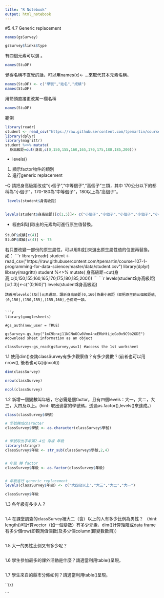 ```yaml
---
title: "R Notebook"
output: html_notebook
---
```

#5.4.7 Generic replacement

```r
names(gsSurvey)


```

```r
gsSurvey$links$type

```
有四個元素可以選
。

```r
names(StuDF)
```
覺得名稱不直覺的話，可以用names(x)<- ...來取代其本元素名稱。
```r
names(StuDF) <- c("學號","姓名","成績")
names(StuDF)
```
用箭頭直接更改某一欄名稱
```r
names(StuDF)
```




範例
```r
library(readr)
student <- read_csv("https://raw.githubusercontent.com/tpemartin/course-107-1-programming-for-data-science/master/data/student.csv")
library(dplyr)
library(magrittr)
student %<>% mutate(
  身高級距=cut(身高,c(0,150,155,160,165,170,175,180,185,200)))

```

 - levels()
  1. 顯示factor物件的類別
  2. 進行generic replacement
  
 --Q
 請把身高級距改成“小個子”,“中等個子”,“高個子”三類，其中 170公分以下的都稱為“小個子”，170-180為“中等個子”，180以上為“高個子”。
 
```r
 
 levels(student$身高級距)
 
```

```r
levels(student$身高級距)[c(1,5)]<- c("小個子","小個子","小個子","小個子","小個子","中等個子","中等個子","高個子","高個子")

```
 - 經由$與[]取出的元素均可進行原生值替換。

####
```r
StuDF$成績[c(4)]
StuDF$成績[c(4)] <- 75
```
若只要改變一部份的原生屬性，可以用$或[]來選出原生屬性值的位置再替換，如：
```r
library(readr)
student <- read_csv("https://raw.githubusercontent.com/tpemartin/course-107-1-programming-for-data-science/master/data/student.csv")
library(dplyr)
library(magrittr)
student %<>% mutate(
  身高級距=cut(身高,c(0,150,155,160,165,170,175,180,185,200)))
```
```r
levels(student$身高級距)[c(1:3)]<-c("(0,160]")
levels(student$身高級距)
```
請善用levels()及[]元素選取，讓新身高級距(0,160]為最小級距（即把原生的三個級距值,(0,150],(150,155],(155,160],合併成一類。


```r

library(googlesheets)

#gs_auth(new_user = TRUE)

gsSurvey<-gs_key("1mC9bnxj11NCNoOCw0Vmn4nxERbHtLjeGo9v9C9b2GDE")  #download sheet information as an object

classSurvey<-gs_read(gsSurvey,ws=1) #access the 1st worksheet

```



1.1 使用dim()查詢classSurvey有多少觀察值？有多少變數？(前者也可以用nrow(), 後者也可以用ncol())

```r

dim(classSurvey)

nrow(classSurvey)

ncol(classSurvey)

```



1.2 新增一個變數叫年級，它必需是個factor，且有四個levels：大一，大二，大三，大四及以上。(hint: 取出適當的學號碼，透過as.factor(),levels()來達成。)

```r

class(classSurvey$學號)

# 學號轉成character
classSurvey$學號 <- as.character(classSurvey$學號)


# 學號取出字串第2-4位 存成 年級
library(stringr)
classSurvey$年級 <- str_sub(classSurvey$學號,2,4)


# 年級 轉 factor
classSurvey$年級 <- as.factor(classSurvey$年級)


# 年級進行 generic replacement
levels(classSurvey$年級) <- c("大四及以上","大三","大二","大一")


```
```r

classSurvey$年級

```





1.3 各年級有多少人？

```r



```



1.4 在課堂調查的classSurvey裡大二（含）以上的人有多少比例為男性？ （hint: length()可計算vector（如一個變數）有多少元素，dim()計算矩陣或data frame有多少個row(即觀測值個數)及多少個column(即變數數目)）

```r



```

1.5 大一的男性比例又有多少呢？
```r



```
1.6 學生參加最多的課外活動是什麼？請適當利用table()呈現。

```r



```

1.7 學生來自的縣市分佈如何？請適當利用table()呈現。

``{r}



```

